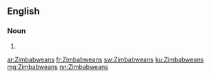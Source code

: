 ==English==

===Noun===
{{head|en|noun plural form}}

# {{plural of|Zimbabwean|lang=en}}

[[ar:Zimbabweans]]
[[fr:Zimbabweans]]
[[sw:Zimbabweans]]
[[ku:Zimbabweans]]
[[mg:Zimbabweans]]
[[nn:Zimbabweans]]